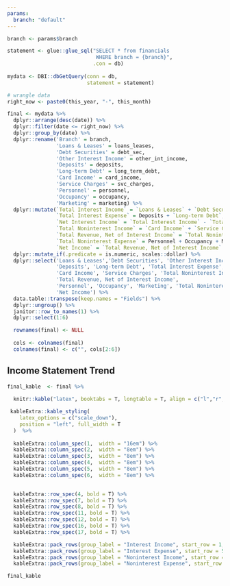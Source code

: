 ```yaml
---
params:
  branch: "default"
---
```



```r
branch <- params$branch

statement <- glue::glue_sql("SELECT * from financials
                             WHERE branch = {branch}", 
                            .con = db)
                             
mydata <- DBI::dbGetQuery(conn = db,
                          statement = statement)
```

```r
# wrangle data
right_now <- paste0(this_year, "-", this_month)

final <- mydata %>% 
  dplyr::arrange(desc(date)) %>% 
  dplyr::filter(date <= right_now) %>% 
  dplyr::group_by(date) %>% 
  dplyr::rename('Branch' = branch,
                'Loans & Leases' = loans_leases,
                'Debt Securities' = debt_sec,
                'Other Interest Income' = other_int_income,
                'Deposits' = deposits,
                'Long-term Debt' = long_term_debt,
                'Card Income' = card_income,
                'Service Charges' = svc_charges,
                'Personnel' = personnel,
                'Occupancy' = occupancy,
                'Marketing' = marketing) %>% 
  dplyr::mutate(`Total Interest Income` = `Loans & Leases` + `Debt Securities` + `Other Interest Income`,
                `Total Interest Expense` = Deposits + `Long-term Debt`,
                `Net Interest Income` = `Total Interest Income` - `Total Interest Expense`,
                `Total Noninterest Income` = `Card Income` + `Service Charges`,
                `Total Revenue, Net of Interest Income` = `Total Noninterest Income` + `Net Interest Income`,
                `Total Noninterest Expense` = Personnel + Occupancy + Marketing,
                `Net Income` = `Total Revenue, Net of Interest Income` - `Total Noninterest Expense`) %>% 
  dplyr::mutate_if(.predicate = is.numeric, scales::dollar) %>% 
  dplyr::select('Loans & Leases','Debt Securities', 'Other Interest Income', 'Total Interest Income',
                'Deposits', 'Long-term Debt', 'Total Interest Expense', 'Net Interest Income',
                'Card Income', 'Service Charges', 'Total Noninterest Income',
                'Total Revenue, Net of Interest Income',
                'Personnel', 'Occupancy', 'Marketing', 'Total Noninterest Expense',
                'Net Income') %>% 
  data.table::transpose(keep.names = "Fields") %>% 
  dplyr::ungroup() %>% 
  janitor::row_to_names(1) %>% 
  dplyr::select(1:6)

  rownames(final) <- NULL
  
  cols <- colnames(final)
  colnames(final) <- c("", cols[2:6])

```


\blandscape
## Income Statement Trend
```r

final_kable  <- final %>% 
  
  knitr::kable("latex", booktabs = T, longtable = T, align = c("l","r","r","r","r","r")) %>%

 kableExtra::kable_styling(
    latex_options = c("scale_down"),
    position = "left", full_width = T
  )  %>% 
  
  kableExtra::column_spec(1,  width = "16em") %>%
  kableExtra::column_spec(2,  width = "8em") %>%
  kableExtra::column_spec(3,  width = "8em") %>%
  kableExtra::column_spec(4,  width = "8em") %>% 
  kableExtra::column_spec(5,  width = "8em") %>% 
  kableExtra::column_spec(6,  width = "8em") %>% 

  
  kableExtra::row_spec(4, bold = T) %>% 
  kableExtra::row_spec(7, bold = T) %>% 
  kableExtra::row_spec(8, bold = T) %>% 
  kableExtra::row_spec(11, bold = T) %>% 
  kableExtra::row_spec(12, bold = T) %>% 
  kableExtra::row_spec(16, bold = T) %>% 
  kableExtra::row_spec(17, bold = T) %>% 

  kableExtra::pack_rows(group_label = "Interest Income", start_row = 1, end_row = 4) %>% 
  kableExtra::pack_rows(group_label = "Interest Expense", start_row = 5, end_row = 8) %>% 
  kableExtra::pack_rows(group_label = "Noninterest Income", start_row = 9, end_row = 12) %>% 
  kableExtra::pack_rows(group_label = "Noninterest Expense", start_row = 13, end_row = 16)

final_kable
```

\elandscape
